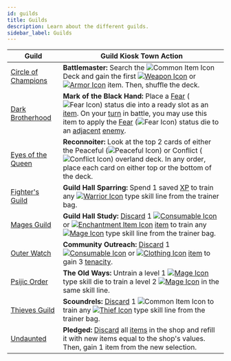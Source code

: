 ```yaml
---
id: guilds
title: Guilds
description: Learn about the different guilds.
sidebar_label: Guilds
---
```


| Guild                                                   | Guild Kiosk Town Action                                                                                                                                                                                                                                                                                                                                                                                                                                                 |
| ------------------------------------------------------- | ----------------------------------------------------------------------------------------------------------------------------------------------------------------------------------------------------------------------------------------------------------------------------------------------------------------------------------------------------------------------------------------------------------------------------------------------------------------------- |
| [Circle of Champions](/docs/guilds/circle-of-champions) | **Battlemaster:** Search the <img src="/icons/common-item.svg" alt="Common Item Icon" class="icon-svg" /> Deck and gain the first [<img src="/icons/weapon.svg" alt="Weapon Icon" class="icon-svg" />](/docs/items/types/weapon) or [<img src="/icons/armor.svg" alt="Armor Icon" class="icon-svg" />](/docs/items/types/armor) item. Then, shuffle the deck.                                                                                                           |
| [Dark Brotherhood](/docs/guilds/dark-brotherhood)       | **Mark of the Black Hand:** Place a [Fear](/docs/status-effects/fear) (<img src="/icons/fear.svg" alt="Fear Icon" class="icon-svg" />) status die into a ready slot as an [item](/docs/items). On your [turn](/docs/glossary/turn) in battle, you may use this item to apply the [Fear](/docs/status-effects/fear) (<img src="/icons/fear.svg" alt="Fear Icon" class="icon-svg" />) status die to an [adjacent](/docs/glossary/adjacent) [enemy](/docs/glossary/enemy). |
| [Eyes of the Queen](/docs/guilds/eyes-of-the-queen)     | **Reconnoiter:** Look at the top 2 cards of either the Peaceful (<img src="/icons/peaceful.svg" alt="Peaceful Icon" class="icon-svg" />) or Conflict (<img src="/icons/conflict.svg" alt="Conflict Icon" class="icon-svg" />) overland deck. In any order, place each card on either top or the bottom of the deck.                                                                                                                                                     |
| [Fighter's Guild](/docs/guilds/fighters-guild)          | **Guild Hall Sparring:** Spend 1 saved [XP](/docs/glossary/xp) to train any [<img src="/icons/warrior.svg" alt="Warrior Icon" class="icon-svg" />](/docs/skill-lines/warrior) type skill line from the trainer bag.                                                                                                                                                                                                                                                     |
| [Mages Guild](/docs/guilds/mages-guild)                 | **Guild Hall Study:** [Discard](/docs/glossary/discard) 1 [<img src="/icons/consumable.svg" alt="Consumable Icon" class="icon-svg" />](/docs/items/types/consumable) or [<img src="/icons/enchantment.svg" alt="Enchantment Item Icon" class="icon-svg" />](/docs/items/types/enchantment) [item](/docs/items) to train any [<img src="/icons/mage.svg" alt="Mage Icon" class="icon-svg" />](/docs/skill-lines/mage) type skill line from the trainer bag.              |
| [Outer Watch](/docs/guilds/outer-watch)                 | **Community Outreach:** [Discard](/docs/glossary/discard) 1 [<img src="/icons/consumable.svg" alt="Consumable Icon" class="icon-svg" />](/docs/items/types/consumable) or [<img src="/icons/clothing.svg" alt="Clothing Icon" class="icon-svg" />](/docs/items/types/clothing) [item](/docs/items) to gain 3 [tenacity](/docs/glossary/tenacity).                                                                                                                       |
| [Psijic Order](/docs/guilds/psijic-order)               | **The Old Ways:** Untrain a level 1 [<img src="/icons/mage.svg" alt="Mage Icon" class="icon-svg" />](/docs/skill-lines/mage) type skill die to train a level 2 [<img src="/icons/mage.svg" alt="Mage Icon" class="icon-svg" />](/docs/skill-lines/mage) in the same skill line.                                                                                                                                                                                         |
| [Thieves Guild](/docs/guilds/thieves-guild)             | **Scoundrels:** [Discard](/docs/glossary/discard) 1 <img src="/icons/common-item.svg" alt="Common Item Icon" class="icon-svg" /> to train any [<img src="/icons/thief.svg" alt="Thief Icon" class="icon-svg" />](/docs/skill-lines/thief) type skill line from the trainer bag.                                                                                                                                                                                         |
| [Undaunted](/docs/guilds/undaunted)                     | **Pledged:** [Discard](/docs/glossary/discard) all [items](/docs/items) in the shop and refill it with new items equal to the shop's values. Then, gain 1 item from the new selection.                                                                                                                                                                                                                                                                                  |

